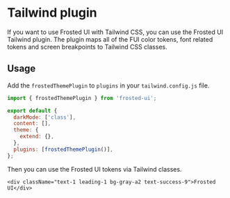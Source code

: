 
<Meta title="5. Tailwind plugin" />

# Tailwind plugin

If you want to use Frosted UI with Tailwind CSS, you can use the Frosted UI Tailwind plugin.
The plugin maps all of the FUI color tokens, font related tokens and screen breakpoints to Tailwind CSS classes.

## Usage

Add the `frostedThemePlugin` to `plugins` in your `tailwind.config.js` file.

```js
import { frostedThemePlugin } from 'frosted-ui';

export default {
  darkMode: ['class'],
  content: [],
  theme: {
    extend: {},
  },
  plugins: [frostedThemePlugin()],
};
```

Then you can use the Frosted UI tokens via Tailwind classes.

```tsx
<div className="text-1 leading-1 bg-gray-a2 text-success-9">Frosted UI</div>
```
